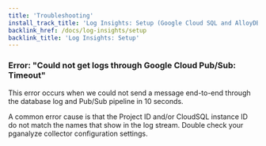 ```yaml
---
title: 'Troubleshooting'
install_track_title: 'Log Insights: Setup (Google Cloud SQL and AlloyDB)'
backlink_href: /docs/log-insights/setup
backlink_title: 'Log Insights: Setup'
---
```


### Error: "Could not get logs through Google Cloud Pub/Sub: Timeout"

This error occurs when we could not send a message end-to-end through the
database log and Pub/Sub pipeline in 10 seconds.

A common error cause is that the Project ID and/or CloudSQL instance ID do not
match the names that show in the log stream. Double check your pganalyze
collector configuration settings.
